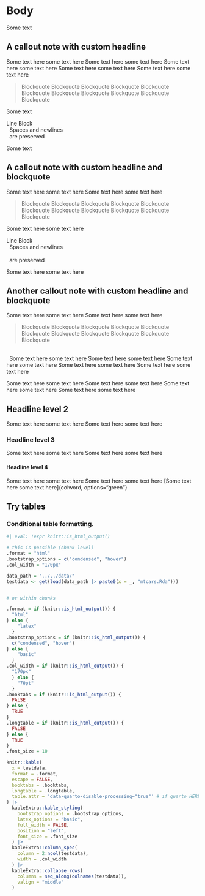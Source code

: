 # Body

Some text


::: {.callout-note icon=false}

## A callout note with custom headline

Some text here some text here 
Some text here some text here 
Some text here some text here 
Some text here some text here 
Some text here some text here 


:::


> Blockquote Blockquote Blockquote Blockquote 
Blockquote Blockquote Blockquote Blockquote 
Blockquote Blockquote Blockquote 

Some text


| Line Block
|   Spaces and newlines
|   are preserved

Some text

::: {.callout-note icon=false}

## A callout note with custom headline and blockquote

Some text here some text here 
Some text here some text here

> Blockquote Blockquote Blockquote Blockquote 
Blockquote Blockquote Blockquote Blockquote 
Blockquote Blockquote Blockquote 

Some text here some text here

| Line Block
|   Spaces and newlines
|
|   are preserved

Some text here some text here 
 

:::


::: {.callout-note icon=false}

## Another callout note with custom headline and blockquote

Some text here some text here 
Some text here some text here

> Blockquote Blockquote Blockquote Blockquote 
Blockquote Blockquote Blockquote Blockquote 
Blockquote Blockquote Blockquote

|
|   Some text here some text here Some text here some text here Some text here some text here Some text here some text here Some text here some text here 
Some text here some text here Some text here some text here Some text here some text here Some text here some text here 

:::


## Headline level 2

Some text here some text here 
Some text here some text here 

### Headline level 3

Some text here some text here 
Some text here some text here 

#### Headline level 4

Some text here some text here 
Some text here some text here 
[Some text here some text here]{colword, options="green"}


## Try tables


### Conditional table formatting.


```r
#| eval: !expr knitr::is_html_output()

# this is possible (chunk level)
.format = "html"
.bootstrap_options = c("condensed", "hover")
.col_width = "170px" 

```


```r


data_path = "../../data/"
testdata <- get(load(data_path |> paste0(x = _, "mtcars.Rda")))


# or within chunks

.format = if (knitr::is_html_output()) {
  "html"
} else {
    "latex"
  }
.bootstrap_options = if (knitr::is_html_output()) {
  c("condensed", "hover")
} else {
    "basic"
  }
.col_width = if (knitr::is_html_output()) {
  "170px"
  } else {
    "70pt"
  }
.booktabs = if (knitr::is_html_output()) {
  FALSE
} else {
  TRUE
}
.longtable = if (knitr::is_html_output()) {
  FALSE
} else {
  TRUE
}
.font_size = 10

knitr::kable(
  x = testdata,
  format = .format,
  escape = FALSE,
  booktabs = .booktabs,
  longtable = .longtable,
  table.attr = 'data-quarto-disable-processing="true"' # if quarto HERE
) |>
  kableExtra::kable_styling(
    bootstrap_options = .bootstrap_options, 
    latex_options = "basic",
    full_width = FALSE,
    position = "left",
    font_size = .font_size
  ) |> 
  kableExtra::column_spec(
    column = 2:ncol(testdata),
    width = .col_width
  ) |>
  kableExtra::collapse_rows(
    columns = seq_along(colnames(testdata)),
    valign = "middle"
  ) 

```



